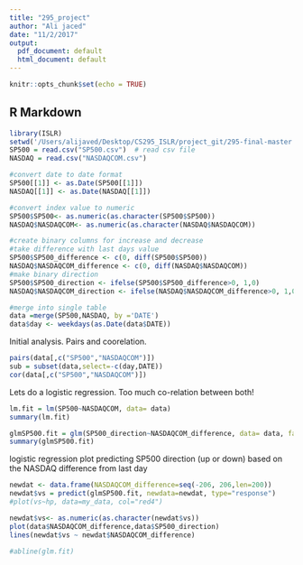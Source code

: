 ```yaml
---
title: "295_project"
author: "Ali jaced"
date: "11/2/2017"
output:
  pdf_document: default
  html_document: default
---
```


```r
knitr::opts_chunk$set(echo = TRUE)
```

## R Markdown


```r
library(ISLR)
setwd('/Users/alijaved/Desktop/CS295_ISLR/project_git/295-final-master')
SP500 = read.csv("SP500.csv")  # read csv file 
NASDAQ = read.csv("NASDAQCOM.csv")

#convert date to date format
SP500[[1]] <- as.Date(SP500[[1]])
NASDAQ[[1]] <- as.Date(NASDAQ[[1]])

#convert index value to numeric
SP500$SP500<- as.numeric(as.character(SP500$SP500))
NASDAQ$NASDAQCOM<- as.numeric(as.character(NASDAQ$NASDAQCOM))

#create binary columns for increase and decrease
#take difference with last days value
SP500$SP500_difference <- c(0, diff(SP500$SP500))
NASDAQ$NASDAQCOM_difference <- c(0, diff(NASDAQ$NASDAQCOM))
#make binary direction
SP500$SP500_direction <- ifelse(SP500$SP500_difference>0, 1,0)
NASDAQ$NASDAQCOM_direction <- ifelse(NASDAQ$NASDAQCOM_difference>0, 1,0)

#merge into single table
data =merge(SP500,NASDAQ, by ='DATE')
data$day <- weekdays(as.Date(data$DATE))
```

Initial analysis. Pairs and coorelation.



```r
pairs(data[,c("SP500","NASDAQCOM")])
sub = subset(data,select=-c(day,DATE))
cor(data[,c("SP500","NASDAQCOM")])
```





Lets do a logistic regression. Too much co-relation between both!

```r

lm.fit = lm(SP500~NASDAQCOM, data= data)
summary(lm.fit)
```
```r
glmSP500.fit = glm(SP500_direction~NASDAQCOM_difference, data= data, family = binomial)
summary(glmSP500.fit)


```



logistic regression plot predicting SP500 direction (up or down) based on the NASDAQ difference from last day

```r
newdat <- data.frame(NASDAQCOM_difference=seq(-206, 206,len=200))
newdat$vs = predict(glmSP500.fit, newdata=newdat, type="response")
#plot(vs~hp, data=my_data, col="red4")

newdat$vs<- as.numeric(as.character(newdat$vs))
plot(data$NASDAQCOM_difference,data$SP500_direction)
lines(newdat$vs ~ newdat$NASDAQCOM_difference)

#abline(glm.fit)
```


